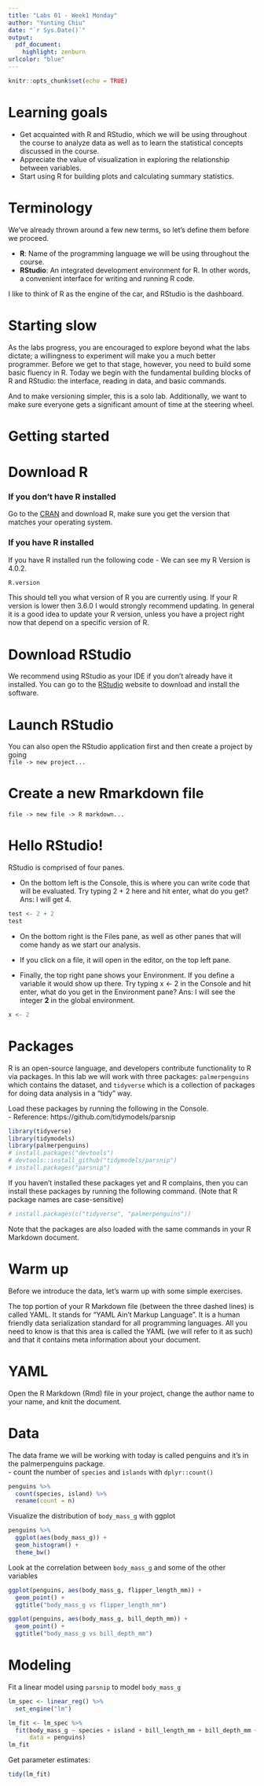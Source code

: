 ```yaml
---
title: "Labs 01 - Week1 Monday"
author: "Yunting Chiu"
date: "`r Sys.Date()`"
output: 
  pdf_document: 
    highlight: zenburn
urlcolor: "blue"
---
```

```r
knitr::opts_chunk$set(echo = TRUE)
```

# Learning goals
- Get acquainted with R and RStudio, which we will be using throughout the course to analyze data as well as to learn the statistical concepts discussed in the course.
- Appreciate the value of visualization in exploring the relationship between variables.
- Start using R for building plots and calculating summary statistics.

# Terminology
We’ve already thrown around a few new terms, so let’s define them before we proceed.

- **R**: Name of the programming language we will be using throughout the course.
- **RStudio**: An integrated development environment for R. In other words, a convenient interface for writing and running R code.

I like to think of R as the engine of the car, and RStudio is the dashboard.

# Starting slow
As the labs progress, you are encouraged to explore beyond what the labs dictate; a willingness to experiment will make you a much better programmer. Before we get to that stage, however, you need to build some basic fluency in R. Today we begin with the fundamental building blocks of R and RStudio: the interface, reading in data, and basic commands.

And to make versioning simpler, this is a solo lab. Additionally, we want to make sure everyone gets a significant amount of time at the steering wheel.

# Getting started

# Download R

### If you don’t have R installed
Go to the [CRAN](https://cran.r-project.org/) and download R, make sure you get the version that matches your operating system.

### If you have R installed
If you have R installed run the following code
- We can see my R Version is  4.0.2.
```r
R.version
```
This should tell you what version of R you are currently using. If your R version is lower then 3.6.0 I would strongly recommend updating. In general it is a good idea to update your R version, unless you have a project right now that depend on a specific version of R.

# Download RStudio
We recommend using RStudio as your IDE if you don’t already have it installed. You can go to the [RStudio](https://www.rstudio.com/products/rstudio/download/) website to download and install the software.

# Launch RStudio
You can also open the RStudio application first and then create a project by going\
  ```file -> new project...```

# Create a new Rmarkdown file
  ```file -> new file -> R markdown...```

# Hello RStudio!
RStudio is comprised of four panes.

- On the bottom left is the Console, this is where you can write code that will be evaluated. Try typing 2 + 2 here and hit enter, what do you get?\
Ans: I will get 4.
```r
test <- 2 + 2
test
```


- On the bottom right is the Files pane, as well as other panes that will come handy as we start our analysis.

- If you click on a file, it will open in the editor, on the top left pane.

- Finally, the top right pane shows your Environment. If you define a variable it would show up there. Try typing x <- 2 in the Console and hit enter, what do you get in the Environment pane?
Ans: I will see the integer **2** in the global environment.
```r
x <- 2
```
# Packages
R is an open-source language, and developers contribute functionality to R via packages. In this lab we will work with three packages: `palmerpenguins` which contains the dataset, and `tidyverse` which is a collection of packages for doing data analysis in a “tidy” way.

Load these packages by running the following in the Console.\
- Reference: https://github.com/tidymodels/parsnip
```r
library(tidyverse)
library(tidymodels)
library(palmerpenguins)
# install.packages("devtools")
# devtools::install_github("tidymodels/parsnip")
# install.packages("parsnip")
```

If you haven’t installed these packages yet and R complains, then you can install these packages by running the following command. (Note that R package names are case-sensitive)
```r
# install.packages(c("tidyverse", "palmerpenguins"))
```
Note that the packages are also loaded with the same commands in your R Markdown document.

# Warm up
Before we introduce the data, let’s warm up with some simple exercises.

The top portion of your R Markdown file (between the three dashed lines) is called YAML. It stands for “YAML Ain’t Markup Language”. It is a human friendly data serialization standard for all programming languages. All you need to know is that this area is called the YAML (we will refer to it as such) and that it contains meta information about your document.

# YAML
Open the R Markdown (Rmd) file in your project, change the author name to your name, and knit the document.

# Data 
The data frame we will be working with today is called penguins and it’s in the palmerpenguins package.\
- count the number of `species` and `islands` with `dplyr::count()`
```r
penguins %>%
  count(species, island) %>%
  rename(count = n)
```
Visualize the distribution of `body_mass_g` with ggplot
```r
penguins %>%
  ggplot(aes(body_mass_g)) +
  geom_histogram() +
  theme_bw()
```
Look at the correlation between `body_mass_g` and some of the other variables
```r
ggplot(penguins, aes(body_mass_g, flipper_length_mm)) +
  geom_point() +
  ggtitle("body_mass_g vs flipper_length_mm")
```
```r
ggplot(penguins, aes(body_mass_g, bill_depth_mm)) +
  geom_point() +
  ggtitle("body_mass_g vs bill_depth_mm")
```

# Modeling
Fit a linear model using `parsnip` to model `body_mass_g`
```r
lm_spec <- linear_reg() %>%
  set_engine("lm")

lm_fit <- lm_spec %>%
  fit(body_mass_g ~ species + island + bill_length_mm + bill_depth_mm + flipper_length_mm, 
      data = penguins)
lm_fit
```
Get parameter estimates:
```r
tidy(lm_fit)
```

